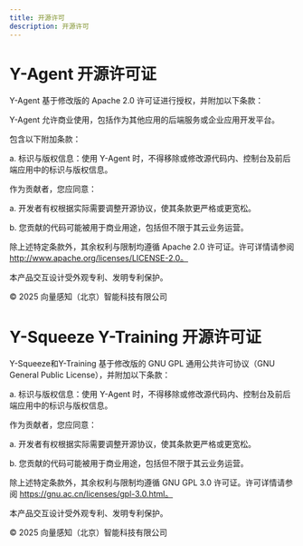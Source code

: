 ```yaml
---
title: 开源许可
description: 开源许可
---
```




# Y-Agent 开源许可证

Y-Agent 基于修改版的 Apache 2.0 许可证进行授权，并附加以下条款：

Y-Agent 允许商业使用，包括作为其他应用的后端服务或企业应用开发平台。

包含以下附加条款：

a. 标识与版权信息：使用 Y-Agent  时，不得移除或修改源代码内、控制台及前后端应用中的标识与版权信息。

作为贡献者，您应同意：

a. 开发者有权根据实际需要调整开源协议，使其条款更严格或更宽松。

b. 您贡献的代码可能被用于商业用途，包括但不限于其云业务运营。

除上述特定条款外，其余权利与限制均遵循 Apache 2.0 许可证。许可详情请参阅 http://www.apache.org/licenses/LICENSE-2.0。

本产品交互设计受外观专利、发明专利保护。

© 2025 向量感知（北京）智能科技有限公司

# Y-Squeeze Y-Training 开源许可证

Y-Squeeze和Y-Training 基于修改版的 GNU GPL 通用公共许可协议（GNU General Public License），并附加以下条款：


a. 标识与版权信息：使用 Y-Agent  时，不得移除或修改源代码内、控制台及前后端应用中的标识与版权信息。

作为贡献者，您应同意：

a. 开发者有权根据实际需要调整开源协议，使其条款更严格或更宽松。

b. 您贡献的代码可能被用于商业用途，包括但不限于其云业务运营。

除上述特定条款外，其余权利与限制均遵循 GNU GPL 3.0 许可证。许可详情请参阅 https://gnu.ac.cn/licenses/gpl-3.0.html。

本产品交互设计受外观专利、发明专利保护。

© 2025 向量感知（北京）智能科技有限公司
